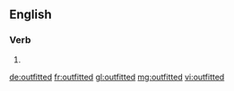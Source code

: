 ==English==

===Verb===
{{head|en|verb form}}

# {{en-past of|outfit}}

[[de:outfitted]]
[[fr:outfitted]]
[[gl:outfitted]]
[[mg:outfitted]]
[[vi:outfitted]]
